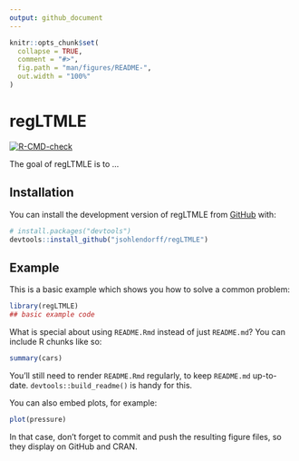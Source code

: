 ```yaml
---
output: github_document
---
```


<!-- README.md is generated from README.Rmd. Please edit that file -->

```r
knitr::opts_chunk$set(
  collapse = TRUE,
  comment = "#>",
  fig.path = "man/figures/README-",
  out.width = "100%"
)
```

# regLTMLE

<!-- badges: start -->
[![R-CMD-check](https://github.com/jsohlendorff/regLTMLE/actions/workflows/R-CMD-check.yaml/badge.svg)](https://github.com/jsohlendorff/regLTMLE/actions/workflows/R-CMD-check.yaml)
<!-- badges: end -->

The goal of regLTMLE is to ...

## Installation

You can install the development version of regLTMLE from [GitHub](https://github.com/) with:

``` r
# install.packages("devtools")
devtools::install_github("jsohlendorff/regLTMLE")
```

## Example

This is a basic example which shows you how to solve a common problem:

```r
library(regLTMLE)
## basic example code
```

What is special about using `README.Rmd` instead of just `README.md`? You can include R chunks like so:

```r
summary(cars)
```

You'll still need to render `README.Rmd` regularly, to keep `README.md` up-to-date. `devtools::build_readme()` is handy for this.

You can also embed plots, for example:

```r
plot(pressure)
```

In that case, don't forget to commit and push the resulting figure files, so they display on GitHub and CRAN.
